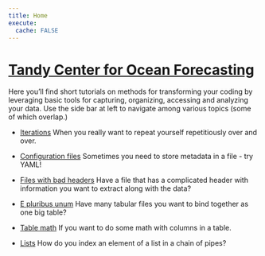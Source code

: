 ```yaml
---
title: Home
execute: 
  cache: FALSE
---
```


# [Tandy Center for Ocean Forecasting](https://www.bigelow.org/services/ocean-forecasting/)

Here you'll find short tutorials on methods for transforming your coding by leveraging basic tools for capturing, organizing, accessing and analyzing your data. Use the side bar at left to navigate among various topics (some of which overlap.)  

+ [Iterations](iterations.qmd) When you really want to repeat yourself repetitiously over and over.

+ [Configuration files](files-configurations.qmd) Sometimes you need to store metadata in a file - try YAML!

+ [Files with bad headers](files-header-table.qmd) Have a file that has a complicated header with information you want to extract along with the data?

+ [E pluribus unum](files-many.qmd) Have many tabular files you want to bind together as one big table?

+ [Table math](tables-math.qmd) If you want to do some math with columns in a table.

+ [Lists](lists-indexing.qmd) How do you index an element of a list in a chain of pipes?



